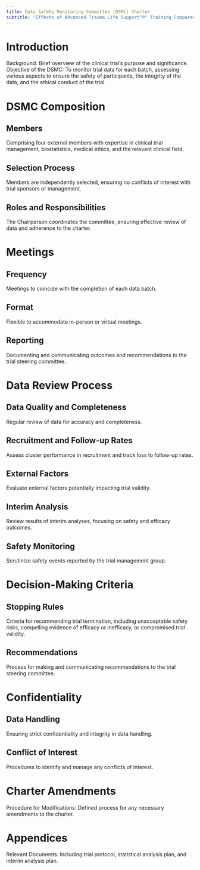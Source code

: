 ```yaml
---
title: Data Safety Monitoring Committee (DSMC) Charter
subtitle: "Effects of Advanced Trauma Life Support^®^ Training Compared to Standard Care on Adult Trauma Patient Outcomes: A Cluster Randomised Trial"
---
```


# Introduction
Background: Brief overview of the clinical trial's purpose and significance.
Objective of the DSMC: To monitor trial data for each batch, assessing various aspects to ensure the safety of participants, the integrity of the data, and the ethical conduct of the trial.

# DSMC Composition

## Members

Comprising four external members with expertise in clinical trial management, biostatistics, medical ethics, and the relevant clinical field.

## Selection Process

Members are independently selected, ensuring no conflicts of interest with trial sponsors or management.

## Roles and Responsibilities

The Chairperson coordinates the committee, ensuring effective review of data and adherence to the charter.

# Meetings

## Frequency

Meetings to coincide with the completion of each data batch.

## Format

Flexible to accommodate in-person or virtual meetings.

## Reporting

Documenting and communicating outcomes and recommendations to the trial steering committee.

# Data Review Process

## Data Quality and Completeness

Regular review of data for accuracy and completeness.

## Recruitment and Follow-up Rates

Assess cluster performance in recruitment and track loss to follow-up rates.

## External Factors

Evaluate external factors potentially impacting trial validity.

## Interim Analysis

Review results of interim analyses, focusing on safety and efficacy outcomes.

## Safety Monitoring

Scrutinize safety events reported by the trial management group.

# Decision-Making Criteria

## Stopping Rules

Criteria for recommending trial termination, including unacceptable safety risks, compelling evidence of efficacy or inefficacy, or compromised trial validity.

## Recommendations

Process for making and communicating recommendations to the trial steering committee.

# Confidentiality

## Data Handling

Ensuring strict confidentiality and integrity in data handling.

## Conflict of Interest

Procedures to identify and manage any conflicts of interest.

# Charter Amendments

Procedure for Modifications: Defined process for any necessary amendments to the charter.

# Appendices

Relevant Documents: Including trial protocol, statistical analysis plan, and interim analysis plan.